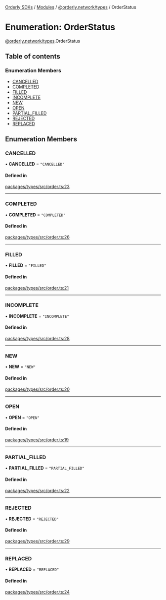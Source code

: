 [Orderly SDKs](/sdks/tech-doc/README) / [Modules](/sdks/tech-doc/modules) / [@orderly.network/types](/sdks/tech-doc/modules/orderly_network_types) / OrderStatus

# Enumeration: OrderStatus

[@orderly.network/types](/sdks/tech-doc/modules/orderly_network_types).OrderStatus

## Table of contents

### Enumeration Members

- [CANCELLED](/sdks/tech-doc/enums/orderly_network_types.OrderStatus#cancelled)
- [COMPLETED](/sdks/tech-doc/enums/orderly_network_types.OrderStatus#completed)
- [FILLED](/sdks/tech-doc/enums/orderly_network_types.OrderStatus#filled)
- [INCOMPLETE](/sdks/tech-doc/enums/orderly_network_types.OrderStatus#incomplete)
- [NEW](/sdks/tech-doc/enums/orderly_network_types.OrderStatus#new)
- [OPEN](/sdks/tech-doc/enums/orderly_network_types.OrderStatus#open)
- [PARTIAL\_FILLED](/sdks/tech-doc/enums/orderly_network_types.OrderStatus#partial_filled)
- [REJECTED](/sdks/tech-doc/enums/orderly_network_types.OrderStatus#rejected)
- [REPLACED](/sdks/tech-doc/enums/orderly_network_types.OrderStatus#replaced)

## Enumeration Members

### CANCELLED

• **CANCELLED** = ``"CANCELLED"``

#### Defined in

[packages/types/src/order.ts:23](https://github.com/OrderlyNetwork/js-sdk/blob/d47dd11/packages/types/src/order.ts#L23)

___

### COMPLETED

• **COMPLETED** = ``"COMPLETED"``

#### Defined in

[packages/types/src/order.ts:26](https://github.com/OrderlyNetwork/js-sdk/blob/d47dd11/packages/types/src/order.ts#L26)

___

### FILLED

• **FILLED** = ``"FILLED"``

#### Defined in

[packages/types/src/order.ts:21](https://github.com/OrderlyNetwork/js-sdk/blob/d47dd11/packages/types/src/order.ts#L21)

___

### INCOMPLETE

• **INCOMPLETE** = ``"INCOMPLETE"``

#### Defined in

[packages/types/src/order.ts:28](https://github.com/OrderlyNetwork/js-sdk/blob/d47dd11/packages/types/src/order.ts#L28)

___

### NEW

• **NEW** = ``"NEW"``

#### Defined in

[packages/types/src/order.ts:20](https://github.com/OrderlyNetwork/js-sdk/blob/d47dd11/packages/types/src/order.ts#L20)

___

### OPEN

• **OPEN** = ``"OPEN"``

#### Defined in

[packages/types/src/order.ts:19](https://github.com/OrderlyNetwork/js-sdk/blob/d47dd11/packages/types/src/order.ts#L19)

___

### PARTIAL\_FILLED

• **PARTIAL\_FILLED** = ``"PARTIAL_FILLED"``

#### Defined in

[packages/types/src/order.ts:22](https://github.com/OrderlyNetwork/js-sdk/blob/d47dd11/packages/types/src/order.ts#L22)

___

### REJECTED

• **REJECTED** = ``"REJECTED"``

#### Defined in

[packages/types/src/order.ts:29](https://github.com/OrderlyNetwork/js-sdk/blob/d47dd11/packages/types/src/order.ts#L29)

___

### REPLACED

• **REPLACED** = ``"REPLACED"``

#### Defined in

[packages/types/src/order.ts:24](https://github.com/OrderlyNetwork/js-sdk/blob/d47dd11/packages/types/src/order.ts#L24)

